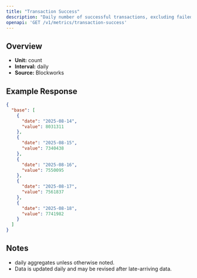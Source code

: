 ```yaml
---
title: "Transaction Success"
description: "Daily number of successful transactions, excluding failed transactions."
openapi: 'GET /v1/metrics/transaction-success'
---
```


## Overview

- **Unit:** count
- **Interval:** daily
- **Source:** Blockworks

## Example Response

```json
{
  "base": [
    {
      "date": "2025-08-14",
      "value": 8031311
    },
    {
      "date": "2025-08-15",
      "value": 7340438
    },
    {
      "date": "2025-08-16",
      "value": 7550095
    },
    {
      "date": "2025-08-17",
      "value": 7561837
    },
    {
      "date": "2025-08-18",
      "value": 7741982
    }
  ]
}
```

## Notes
- daily aggregates unless otherwise noted.
- Data is updated daily and may be revised after late-arriving data.
